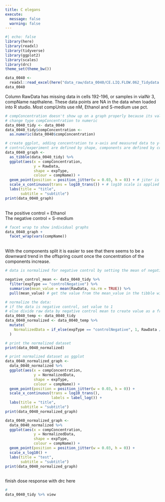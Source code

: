 ```yaml
---
title: C elegans
execute:
  message: false
  warning: false
---
```


```r
#| echo: false
library(here)
library(readxl)
library(tidyverse)
library(ggplot2)
library(scales)
library(drc)
theme_set(theme_bw())
```

```r
data_0040 <-
  readxl::read_excel(here("data_raw/data_0040/CE.LIQ.FLOW.062_Tidydata.xlsx"))
data_0040
```

Column RawData has missing data in cells 192-196, or samples in vialNr 3, compName napthalene. These data points are NA in the data when loaded into R studio. Most compUnits use nM, Ethanol and S-medium use pct.

```r
# compConcentration doesn't show up on a graph properly because its values are of chr type
# change type compConcentration to numeric
data_0040_tidy <- data_0040
data_0040_tidy$compConcentration <- 
  as.numeric(data_0040$compConcentration)
```


```r
# create ggplot, adding concentration to x-axis and measured data to y-axis
# control/experiment are defined by shape, components are defined by colour
data_0040_graph <- 
  as_tibble(data_0040_tidy) %>%
  ggplot(aes(x = compConcentration,
             y = RawData,
             shape = expType,
             colour = compName)) +
  geom_point(position = position_jitter(w = 0.03, h = 0)) + # jiter is added for viewing benefits
  scale_x_continuous(trans = log10_trans()) + # log10 scale is applied to make results more readable.
  labs(title = "title",
       subtitle = "subtitle")
print(data_0040_graph)
```
\
The positive control = Ethanol\
The negative control = S-medium\

```r
# facet wrap to show individual graphs
data_0040_graph +
  facet_wrap(vars(compName))
```
\
With the components split it is easier to see that there seems to be a downward trend in the offspring count once the concentration of the components increase.\

```r
# data is normalized for negative control by setting the mean of negative control to 1

negative_control_mean <- data_0040_tidy %>%
  filter(expType == "controlNegative") %>%
  summarise(mean_value = mean(RawData, na.rm = TRUE)) %>%
  pull(mean_value) # get the value from the mean_value in the tibble without having to use $mean_value

# normalize the data:
# if the data is negative control, set value to 1
# else divide raw data by negative control mean to create value as a fraction
data_0040_temp <- data_0040_tidy
data_0040_normalized <- data_0040_temp %>%
  mutate(
    NormalizedData = if_else(expType == "controlNegative", 1, RawData / negative_control_mean)
  )

# print the normalized dataset
print(data_0040_normalized)

# print normalized dataset as ggplot
data_0040_normalized_graph <-
  data_0040_normalized %>%
  ggplot(aes(x = compConcentration,
             y = NormalizedData,
             shape = expType,
             colour = compName)) +
  geom_point(position = position_jitter(w = 0.03, h = 0)) +
  scale_x_continuous(trans = log10_trans(),
                     labels = label_log()) +
  labs(title = "title",
       subtitle = "subtitle")
print(data_0040_normalized_graph)

data_0040_normalized_graph <-
  data_0040_normalized %>%
  ggplot(aes(x = compConcentration,
             y = NormalizedData,
             shape = expType,
             colour = compName)) +
  geom_point(position = position_jitter(w = 0.03, h = 0)) +
  scale_x_log10() +
  labs(title = "test",
       subtitle = "subtitle")
print(data_0040_normalized_graph)

```
\
finish dose response with drc here
```r
# 
data_0040_tidy %>% view
```